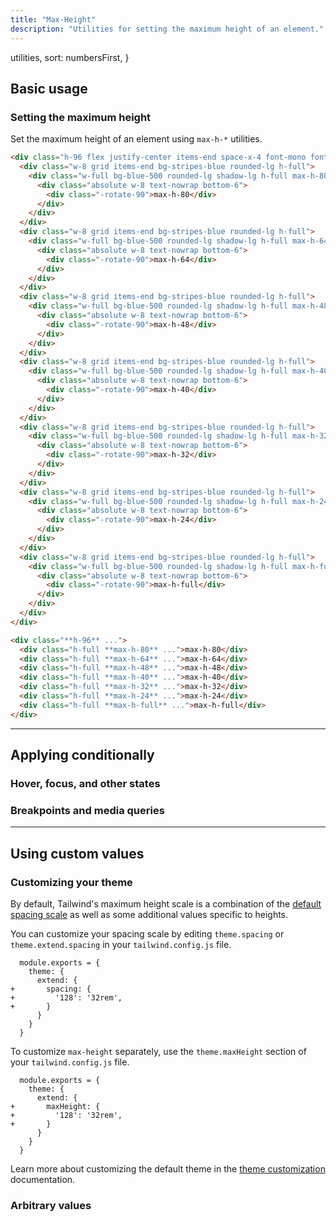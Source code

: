```yaml
---
title: "Max-Height"
description: "Utilities for setting the maximum height of an element."
---
```



  utilities,
  sort: numbersFirst,
}

## Basic usage

### Setting the maximum height

Set the maximum height of an element using `max-h-*` utilities.

```html {{ example: true }}
<div class="h-96 flex justify-center items-end space-x-4 font-mono font-bold text-xs text-center text-white">
  <div class="w-8 grid items-end bg-stripes-blue rounded-lg h-full">
    <div class="w-full bg-blue-500 rounded-lg shadow-lg h-full max-h-80 relative">
      <div class="absolute w-8 text-nowrap bottom-6">
        <div class="-rotate-90">max-h-80</div>
      </div>
    </div>
  </div>
  <div class="w-8 grid items-end bg-stripes-blue rounded-lg h-full">
    <div class="w-full bg-blue-500 rounded-lg shadow-lg h-full max-h-64 relative">
      <div class="absolute w-8 text-nowrap bottom-6">
        <div class="-rotate-90">max-h-64</div>
      </div>
    </div>
  </div>
  <div class="w-8 grid items-end bg-stripes-blue rounded-lg h-full">
    <div class="w-full bg-blue-500 rounded-lg shadow-lg h-full max-h-48 relative">
      <div class="absolute w-8 text-nowrap bottom-6">
        <div class="-rotate-90">max-h-48</div>
      </div>
    </div>
  </div>
  <div class="w-8 grid items-end bg-stripes-blue rounded-lg h-full">
    <div class="w-full bg-blue-500 rounded-lg shadow-lg h-full max-h-40 relative">
      <div class="absolute w-8 text-nowrap bottom-6">
        <div class="-rotate-90">max-h-40</div>
      </div>
    </div>
  </div>
  <div class="w-8 grid items-end bg-stripes-blue rounded-lg h-full">
    <div class="w-full bg-blue-500 rounded-lg shadow-lg h-full max-h-32 relative">
      <div class="absolute w-8 text-nowrap bottom-6">
        <div class="-rotate-90">max-h-32</div>
      </div>
    </div>
  </div>
  <div class="w-8 grid items-end bg-stripes-blue rounded-lg h-full">
    <div class="w-full bg-blue-500 rounded-lg shadow-lg h-full max-h-24 relative">
      <div class="absolute w-8 text-nowrap bottom-6">
        <div class="-rotate-90">max-h-24</div>
      </div>
    </div>
  </div>
  <div class="w-8 grid items-end bg-stripes-blue rounded-lg h-full">
    <div class="w-full bg-blue-500 rounded-lg shadow-lg h-full max-h-full relative">
      <div class="absolute w-8 text-nowrap bottom-6">
        <div class="-rotate-90">max-h-full</div>
      </div>
    </div>
  </div>
</div>
```

```html
<div class="**h-96** ...">
  <div class="h-full **max-h-80** ...">max-h-80</div>
  <div class="h-full **max-h-64** ...">max-h-64</div>
  <div class="h-full **max-h-48** ...">max-h-48</div>
  <div class="h-full **max-h-40** ...">max-h-40</div>
  <div class="h-full **max-h-32** ...">max-h-32</div>
  <div class="h-full **max-h-24** ...">max-h-24</div>
  <div class="h-full **max-h-full** ...">max-h-full</div>
</div>
```

---

## <Heading ignore>Applying conditionally</Heading>

### <Heading ignore>Hover, focus, and other states</Heading>

<HoverFocusAndOtherStates defaultClass="h-48 max-h-full" featuredClass="max-h-screen" />

### <Heading ignore>Breakpoints and media queries</Heading>

<BreakpointsAndMediaQueries defaultClass="h-48 max-h-full" featuredClass="max-h-screen" />

---

## Using custom values

### Customizing your theme

By default, Tailwind's maximum height scale is a combination of the [default spacing scale](/docs/customizing-spacing#default-spacing-scale) as well as some additional values specific to heights.

You can customize your spacing scale by editing `theme.spacing` or `theme.extend.spacing` in your `tailwind.config.js` file.

```diff-js {{ filename: 'tailwind.config.js' }}
  module.exports = {
    theme: {
      extend: {
+       spacing: {
+         '128': '32rem',
+       }
      }
    }
  }
```

To customize `max-height` separately, use the `theme.maxHeight` section of your `tailwind.config.js` file.

```diff-js {{ filename: 'tailwind.config.js' }}
  module.exports = {
    theme: {
      extend: {
+       maxHeight: {
+         '128': '32rem',
+       }
      }
    }
  }
```

Learn more about customizing the default theme in the [theme customization](/docs/theme#customizing-the-default-theme) documentation.

### Arbitrary values

<ArbitraryValues property="max-height" featuredClass="max-h-[220px]" />
